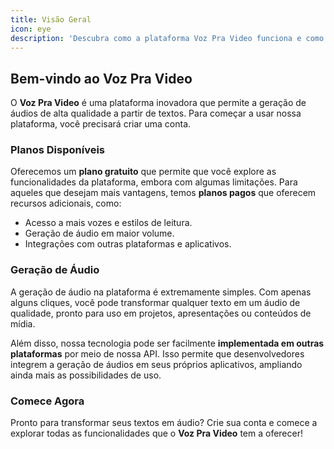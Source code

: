 ```yaml
---
title: Visão Geral
icon: eye
description: 'Descubra como a plataforma Voz Pra Video funciona e como você pode começar a gerar áudios a partir de textos.'
---
```


## Bem-vindo ao Voz Pra Video

O **Voz Pra Video** é uma plataforma inovadora que permite a geração de áudios de alta qualidade a partir de textos. Para começar a usar nossa plataforma, você precisará criar uma conta. 

### Planos Disponíveis

Oferecemos um **plano gratuito** que permite que você explore as funcionalidades da plataforma, embora com algumas limitações. Para aqueles que desejam mais vantagens, temos **planos pagos** que oferecem recursos adicionais, como:

- Acesso a mais vozes e estilos de leitura.
- Geração de áudio em maior volume.
- Integrações com outras plataformas e aplicativos.

### Geração de Áudio

A geração de áudio na plataforma é extremamente simples. Com apenas alguns cliques, você pode transformar qualquer texto em um áudio de qualidade, pronto para uso em projetos, apresentações ou conteúdos de mídia. 

Além disso, nossa tecnologia pode ser facilmente **implementada em outras plataformas** por meio de nossa API. Isso permite que desenvolvedores integrem a geração de áudios em seus próprios aplicativos, ampliando ainda mais as possibilidades de uso.

### Comece Agora

Pronto para transformar seus textos em áudio? Crie sua conta e comece a explorar todas as funcionalidades que o **Voz Pra Video** tem a oferecer!

